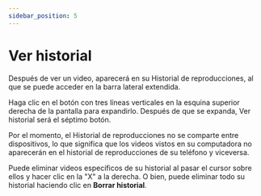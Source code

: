 ```yaml
---
sidebar_position: 5
---
```


# Ver historial

Después de ver un video, aparecerá en su Historial de reproducciones, al que se puede acceder en la barra lateral extendida.

Haga clic en el botón con tres líneas verticales en la esquina superior derecha de la pantalla para expandirlo. Después de que se expanda, Ver historial será el séptimo botón.

Por el momento, el Historial de reproducciones no se comparte entre dispositivos, lo que significa que los videos vistos en su computadora no aparecerán en el historial de reproducciones de su teléfono y viceversa.

Puede eliminar videos específicos de su historial al pasar el cursor sobre ellos y hacer clic en la "X" a la derecha. O bien, puede eliminar todo su historial haciendo clic en **Borrar historial**.
